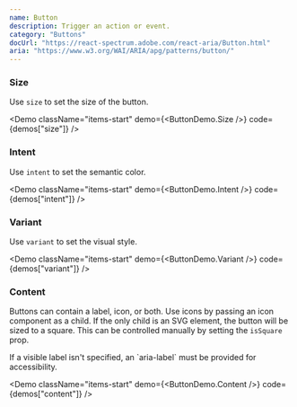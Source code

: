 ```yaml
---
name: Button
description: Trigger an action or event.
category: "Buttons"
docUrl: "https://react-spectrum.adobe.com/react-aria/Button.html"
aria: "https://www.w3.org/WAI/ARIA/apg/patterns/button/"
---
```


### Size

Use `size` to set the size of the button.

<Demo className="items-start" demo={<ButtonDemo.Size />} code={demos["size"]} />

### Intent

Use `intent` to set the semantic color.

<Demo
  className="items-start"
  demo={<ButtonDemo.Intent />}
  code={demos["intent"]}
/>

### Variant

Use `variant` to set the visual style.

<Demo
  className="items-start"
  demo={<ButtonDemo.Variant />}
  code={demos["variant"]}
/>

### Content

Buttons can contain a label, icon, or both. Use icons by passing an icon
component as a child. If the only child is an SVG element, the button will be
sized to a square. This can be controlled manually by setting the `isSquare`
prop.

<Note>
  If a visible label isn't specified, an `aria-label` must be provided for
  accessibility.
</Note>

<Demo
  className="items-start"
  demo={<ButtonDemo.Content />}
  code={demos["content"]}
/>
